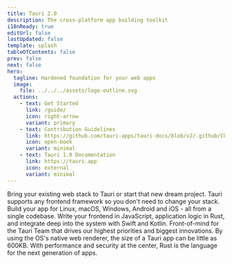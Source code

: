 ```yaml
---
title: Tauri 2.0
description: The cross-platform app building toolkit
i18nReady: true
editUrl: false
lastUpdated: false
template: splash
tableOfContents: false
prev: false
next: false
hero:
  tagline: Hardened foundation for your web apps
  image:
    file: ../../../assets/logo-outline.svg
  actions:
    - text: Get Started
      link: /guide/
      icon: right-arrow
      variant: primary
    - text: Contribution Guidelines
      link: https://github.com/tauri-apps/tauri-docs/blob/v2/.github/CONTRIBUTING.md
      icon: open-book
      variant: minimal
    - text: Tauri 1.0 Documentation
      link: https://tauri.app
      icon: external
      variant: minimal
---
```



<div class="hero-bg">
	<div class="bg-logo"></div>
	<div class="bg-grad"></div>
	<div class="bg-grad-red"></div>
</div>

<div class="lp-cta-card">
<Card title="Create a Project" icon="rocket">
	<Cta/>
</Card>
</div>

<CardGrid>
	<Card title="Frontend Independent" icon="rocket">
		Bring your existing web stack to Tauri or start that new dream project.
		Tauri supports any frontend framework so you don't need to change your
		stack.
	</Card>
	<Card title="Cross Platform" icon="rocket">
		Build your app for Linux, macOS, Windows, Android and iOS - all from a
		single codebase.
	</Card>
	<Card title="Inter-Process Communication" icon="rocket">
		Write your frontend in JavaScript, application logic in Rust, and integrate
		deep into the system with Swift and Kotlin.
	</Card>
	<Card title="Maximum Security" icon="rocket">
		Front-of-mind for the Tauri Team that drives our highest priorities and
		biggest innovations.
	</Card>
	<Card title="Minimal Size" icon="rocket">
		By using the OS's native web renderer, the size of a Tauri app can be little
		as 600KB.
	</Card>
	<Card title="Powered by Rust" icon="rocket">
		With performance and security at the center, Rust is the language for the
		next generation of apps.
	</Card>
</CardGrid>
